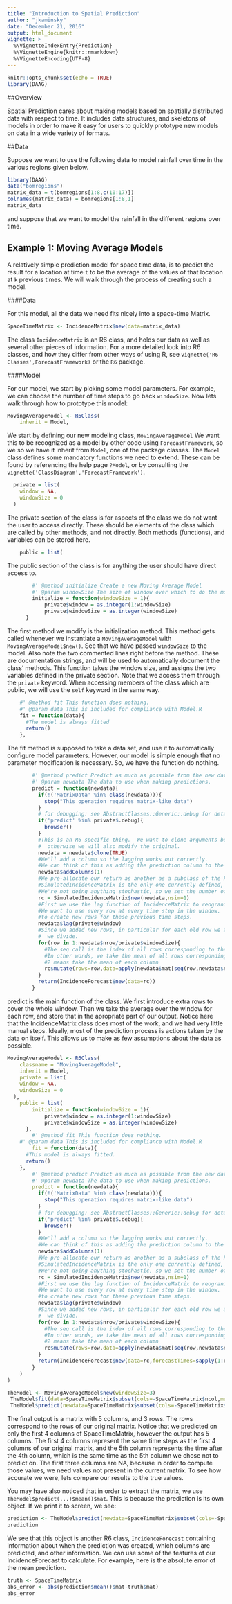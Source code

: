 ```yaml
---
title: "Introduction to Spatial Prediction"
author: "jkaminsky"
date: "December 21, 2016"
output: html_document
vignette: >
  %\VignetteIndexEntry{Prediction}
  %\VignetteEngine{knitr::rmarkdown}
  %\VignetteEncoding{UTF-8}
---
```


```r
knitr::opts_chunk$set(echo = TRUE)
library(DAAG)
```
##Overview

Spatial Prediction cares about making models based on spatially distributed data with respect to time.  It includes data structures, and skeletons of models in order to make it easy for users to quickly prototype new models on data in a wide variety of formats.

##Data

Suppose we want to use the following data to model rainfall over time in the various regions given below.

```r
library(DAAG)
data("bomregions")
matrix_data = t(bomregions[1:8,c(10:17)])
colnames(matrix_data) = bomregions[1:8,1]
matrix_data
```

and suppose that we want to model the rainfall in the different regions over time.

## Example 1: Moving Average Models

A relatively simple prediction model for space time data, is to predict the result for a location at time ```t``` to be the average of the values of that location at ```k``` previous times.  We will walk through the process of creating such a model.

####Data

For this model, all the data we need fits nicely into a space-time Matrix.
```r
SpaceTimeMatrix <- IncidenceMatrix$new(data=matrix_data)
```
The class ```IncidenceMatrix``` is an R6 class, and holds our data as well as several other pieces of information.  For a more detailed look into R6 classes, and how they differ from other ways of using R, see `vignette('R6 Classes',ForecastFramework)` or the `R6` package.  

####Model

For our model, we start by picking some model parameters.  For example, we can choose the number of time steps to go back ```windowSize```.  Now lets walk through how to prototype this model:

```r
MovingAverageModel <- R6Class(
	inherit = Model,
```
We start by defining our new modeling class, ```MovingAverageModel```  We want this to be recognized as a model by other code using ```ForecastFramework```, so we  so we have it inherit from ```Model```, one of the package classes.  The ```Model``` class defines some mandatory functions we need to extend.  These can be found by referencing the help page ```?Model```, or by consulting the ```vignette('ClassDiagram','ForecastFramework')```.
```r
  private = list(
    window = NA,
    windowSize = 0
  )
```
  The private section of the class is for aspects of the class we do not want the user to access directly.  These should be elements of the class which are called by other methods, and not directly.  Both methods (functions), and variables can be stored here.
```r
	public = list(
```
The public section of the class is for anything the user should have direct access to.
```r
		#' @method initialize Create a new Moving Average Model
		#' @param windowSize The size of window over which to do the moving average
		initialize = function(windowSize = 1){
			private$window = as.integer(1:windowSize)
			private$windowSize = as.integer(windowSize)
	  }
```
The first method we modify is the initialization method.  This method gets called whenever we instantiate a ```MovingAverageModel``` with ```MovingAverageModel$new()```.  See that we have passed ```windowSize``` to the model.  Also note the two commented lines right before the method.  These are documentation strings, and will be used to automatically document the class' methods.  This function takes the window size, and assigns the two variables defined in the private section.  Note that we access them through the `private` keyword.  When accessing members of the class which are public, we will use the `self` keyword in the same way.
```r
    #' @method fit This function does nothing.
    #' @param data This is included for compliance with Model.R
    fit = function(data){
      #The model is always fitted
      return()
    },
```
The fit method is supposed to take a data set, and use it to automatically configure model parameters.  However, our model is simple enough that no parameter modification is necessary.  So, we have the function do nothing.
```r
		#' @method predict Predict as much as possible from the new data
		#' @param newdata The data to use when making predictions.
		predict = function(newdata){
		  if(!('MatrixData' %in% class(newdata))){
		    stop("This operation requires matrix-like data")
		  }
		  # for debugging: see AbstractClasses::Generic::debug for details.
		  if('predict' %in% private$.debug){
		    browser()
		  }
		  #This is an R6 specific thing.  We want to clone arguments before we use them, because
		  #  otherwise we will also modify the original.
		  newdata = newdata$clone(TRUE)
		  #We'll add a column so the lagging works out correctly.
		  #We can think of this as adding the prediction column to the data.
		  newdata$addColumns(1)
		  #We pre-allocate our return as another as a subclass of the Forecast class.
		  #SimulatedIncidenceMatrix is the only one currently defined, so...
		  #We're not doing anything stochastic, so we set the number of simulations to 1.
		  rc = SimulatedIncidenceMatrix$new(newdata,nsim=1)
		  #First we use the lag function of IncidenceMatrix to reogranize the data.
		  #We want to use every row at every time step in the window.  The lag function allows us
		  #to create new rows for these previous time steps.
		  newdata$lag(private$window)
		  #Since we added new rows, in particular for each old row we added private$windowSize new rows
		  #  we divide.
		  for(row in 1:newdata$nrow/private$windowSize){
		    #The seq call is the index of all rows corresponding to the original row `row`
		    #In other words, we take the mean of all rows corresponding to lagged versions of the original row
		    #2 means take the mean of each column
		    rc$mutate(rows=row,data=apply(newdata$mat[seq(row,newdata$nrow,private$windowSize),],2,mean))
		  }
		  return(IncidenceForecast$new(data=rc))
		}
```
predict is the main function of the class.  We first introduce extra rows to cover the whole window.  Then we take the average over the window for each row, and store that in the apropriate part of our output.  Notice here that the IncidenceMatrix class does most of the work, and we had very little manual steps.  Ideally, most of the prediction process is actions taken by the data on itself.  This allows us to make as few assumptions about the data as possible.


```r
MovingAverageModel <- R6Class(
	classname = "MovingAverageModel",
	inherit = Model,
	private = list(
    window = NA,
    windowSize = 0
  ),
	public = list(
		initialize = function(windowSize = 1){
			private$window = as.integer(1:windowSize)
			private$windowSize = as.integer(windowSize)
	  },
		#' @method fit This function does nothing.
    #' @param data This is included for compliance with Model.R
		fit = function(data){
      #This model is always fitted.
      return()
    },
		#' @method predict Predict as much as possible from the new data
		#' @param newdata The data to use when making predictions.
		predict = function(newdata){
		  if(!('MatrixData' %in% class(newdata))){
		    stop("This operation requires matrix-like data")
		  }
		  # for debugging: see AbstractClasses::Generic::debug for details.
		  if('predict' %in% private$.debug){
		    browser()
		  }
		  #We'll add a column so the lagging works out correctly.
		  #We can think of this as adding the prediction column to the data.
		  newdata$addColumns(1)
		  #We pre-allocate our return as another as a subclass of the Forecast class.
		  #SimulatedIncidenceMatrix is the only one currently defined, so...
		  #We're not doing anything stochastic, so we set the number of simulations to 1.
		  rc = SimulatedIncidenceMatrix$new(newdata,nsim=1)
		  #First we use the lag function of IncidenceMatrix to reogranize the data.
		  #We want to use every row at every time step in the window.  The lag function allows us
		  #to create new rows for these previous time steps.
		  newdata$lag(private$window)
		  #Since we added new rows, in particular for each old row we added private$windowSize new rows
		  #  we divide.
		  for(row in 1:newdata$nrow/private$windowSize){
		    #The seq call is the index of all rows corresponding to the original row `row`
		    #In other words, we take the mean of all rows corresponding to lagged versions of the original row
		    #2 means take the mean of each column
		    rc$mutate(rows=row,data=apply(newdata$mat[seq(row,newdata$nrow,private$windowSize),],2,mean))
		  }
		  return(IncidenceForecast$new(data=rc,forecastTimes=sapply(1:rc$ncol,function(x){return(TRUE)})))
		}
	)
)
```

```r
TheModel <- MovingAverageModel$new(windowSize=3)
 TheModel$fit(data=SpaceTimeMatrix$subset(cols=-SpaceTimeMatrix$ncol,mutate=FALSE))
 TheModel$predict(newdata=SpaceTimeMatrix$subset(cols=-SpaceTimeMatrix$ncol,mutate=FALSE))$mean()$mat
```
The final output is a matrix with 5 columns, and 3 rows.  The rows correspond to the rows of our original matrix.  Notice that we predicted on only the first 4 columns of SpaceTimeMatrix, however the output has 5 columns.  The first 4 columns represent the same time steps as the first 4 columns of our original matrix, and the 5th column represents the time after the 4th column, which is the same time as the 5th column we chose not to predict on.  The first three columns are NA, because in order to compute those values, we need values not present in the current matrix.  To see how accurate we were, lets compare our results to the true values.

You may have also noticed that in order to extract the matrix, we use `TheModel$predict(...)$mean()$mat`.  This is because the prediction is its own object.  If we print it to screen, we see:
```r
prediction <- TheModel$predict(newdata=SpaceTimeMatrix$subset(cols=-SpaceTimeMatrix$ncol,mutate=FALSE))
prediction
```
We see that this object is another R6 class, `IncidenceForecast` containing information about when the prediction was created, which columns are predicted, and other information.  We can use some of the features of our IncidenceForecast to calculate.  For example, here is the absolute error of the mean prediction.

```r
truth <- SpaceTimeMatrix
abs_error <- abs(prediction$mean()$mat-truth$mat)
abs_error
```
